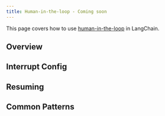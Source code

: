 ```yaml
---
title: Human-in-the-loop - Coming soon
---
```



<AlphaCallout />

This page covers how to use [human-in-the-loop](/oss/langgraph/add-human-in-the-loop) in LangChain.

## Overview

## Interrupt Config

## Resuming

## Common Patterns
